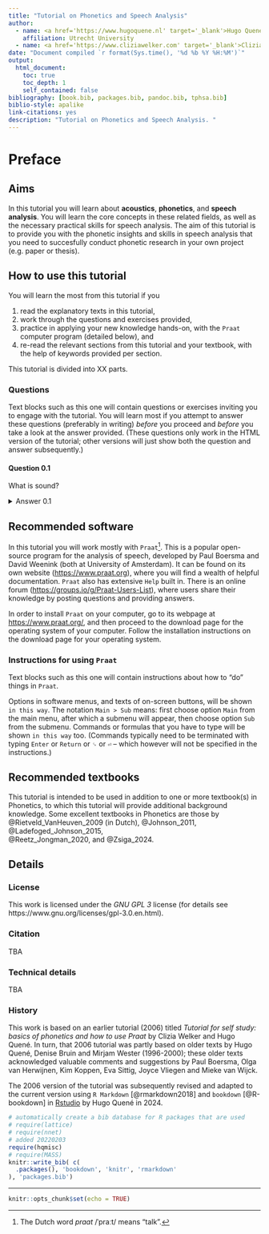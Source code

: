 ```yaml
---
title: "Tutorial on Phonetics and Speech Analysis"
author: 
  - name: <a href='https://www.hugoquene.nl' target='_blank'>Hugo Quené</a>
    affiliation: Utrecht University
  - name: <a href='https://www.cliziawelker.com' target='_blank'>Clizia Welker</a>
date: "Document compiled `r format(Sys.time(), '%d %b %Y %H:%M')`"
output: 
  html_document:
    toc: true
    toc_depth: 1
    self_contained: false
bibliography: [book.bib, packages.bib, pandoc.bib, tphsa.bib]
biblio-style: apalike
link-citations: yes
description: "Tutorial on Phonetics and Speech Analysis. "
---
```


# Preface {-}

## Aims {-}

In this tutorial you will learn about **acoustics**, **phonetics**, and **speech analysis**. 
You will learn the core concepts in these related fields, as well as the necessary practical skills for speech analysis. 
The aim of this tutorial is to provide you with the phonetic insights and skills in speech analysis that you need to succesfully conduct phonetic research in your own project (e.g. paper or thesis). 

## How to use this tutorial {-} 

You will learn the most from this tutorial if you 

(1) read the explanatory texts in this tutorial, 
(2) work through the questions and exercises provided, 
(3) practice in applying your new knowledge hands-on, with the `Praat` computer program (detailed below), and 
(4) re-read the relevant sections from this tutorial and your textbook, with the help of keywords provided per section. 

This tutorial is divided into XX parts. 

::: {#question-intro .questionbox}
### Questions {-}

Text blocks such as this one will contain questions or exercises inviting you to engage with the tutorial. You will learn most if you attempt to answer these questions (preferably in writing) *before* you proceed and *before* you take a look at the answer provided. (These questions only work in the HTML version of the tutorial; other versions will just show both the question and answer subsequently.)

#### Question 0.1 {-}

What is sound? 

<details>
  <summary>Answer 0.1</summary>
  <p>Sound is a type of energy that travels through a medium (such as air, water, or solid materials) in the form of waves. These sound waves are created by the vibration of objects, which causes the surrounding particles in the medium to move in a back-and-forth motion. This movement, or vibration, transfers energy through the medium, creating waves of high and low pressure.</p>
</details>

<!-- dummy header ### needed to close tabset -->

:::


## Recommended software {-}

In this tutorial you will work mostly with `Praat`^[The Dutch word _praat_ /ˈpraːt/ means "talk".]. This is a popular open-source program for the analysis of speech, developed by Paul Boersma and David Weenink (both at University of Amsterdam). It can be found on its own website (<https://www.praat.org>), where you will find a wealth of helpful documentation. `Praat` also has extensive `Help` built in. 
There is an online forum (<https://groups.io/g/Praat-Users-List>), where users share their knowledge by posting questions and providing answers.

In order to install `Praat` on your computer, go to its webpage at <https://www.praat.org/>, and then proceed to the download page for the operating system of your computer. Follow the installation instructions on the download page for your operating system.  

::: {#tech-layout .praatbox}
### Instructions for using `Praat` {-}

Text blocks such as this one will contain instructions about how to "do" things in `Praat`.

Options in software menus, and texts of on-screen buttons, will be shown `in this way`. 
The notation `Main > Sub` means: first choose option `Main` from the main menu, after which a submenu will appear, then choose option `Sub` from the submenu. 
Commands or formulas that you have to type will be shown `in this way` too. (Commands typically need to be terminated with typing `Enter` or `Return` or `␍` or `⏎` -- which however will not be specified in the instructions.)
:::

## Recommended textbooks {-}

This tutorial is intended to be used in addition to one or more textbook(s) in Phonetics, to which this tutorial will provide additional background knowledge. Some excellent textbooks in Phonetics are those by 
@Rietveld_VanHeuven_2009 (in Dutch), 
@Johnson_2011, 
@Ladefoged_Johnson_2015,  
@Reetz_Jongman_2020, and 
@Zsiga_2024. 


## Details {-}

### License {-}

This work is licensed under the _GNU GPL 3_ license (for details see 
https://www.gnu.org/licenses/gpl-3.0.en.html). 

### Citation {-}

TBA 

### Technical details {-}

TBA

### History {-}

This work is based on an earlier tutorial (2006) titled <cite>Tutorial for self study: basics of phonetics and how to use Praat</cite> by Clizia Welker and Hugo Quené. In turn, that 2006 tutorial was partly based on older texts by Hugo Quené, Denise Bruin and Mirjam Wester (1996-2000); these older texts acknowledged valuable comments and suggestions by Paul Boersma, Olga van Herwijnen, Kim Koppen, Eva Sittig, Joyce Vliegen and Mieke van Wijck. 

The 2006 version of the tutorial was subsequently revised and adapted to the current version using `R Markdown` [@rmarkdown2018] and `bookdown`  [@R-bookdown] in [Rstudio](https://www.rstudio.com) by Hugo Quené in 2024.  


```r
# automatically create a bib database for R packages that are used 
# require(lattice)
# require(nnet)
# added 20220203
require(hqmisc)
# require(MASS)
knitr::write_bib( c(
  .packages(), 'bookdown', 'knitr', 'rmarkdown'
), 'packages.bib')
```

---

```r
knitr::opts_chunk$set(echo = TRUE)
```


